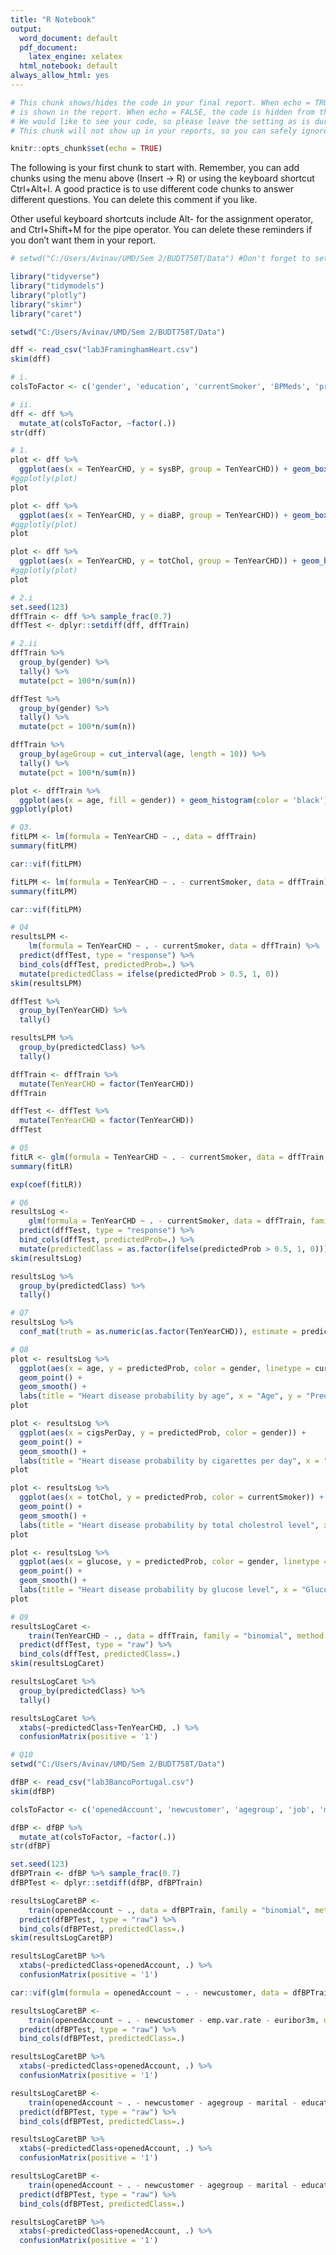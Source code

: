 ---
title: "R Notebook"
output:
  word_document: default
  pdf_document:
    latex_engine: xelatex
  html_notebook: default
always_allow_html: yes
---

```{r setup, include=FALSE}

# This chunk shows/hides the code in your final report. When echo = TRUE, the code
# is shown in the report. When echo = FALSE, the code is hidden from the final report.
# We would like to see your code, so please leave the setting as is during the course.
# This chunk will not show up in your reports, so you can safely ignore its existence.

knitr::opts_chunk$set(echo = TRUE)

```


The following is your first chunk to start with. Remember, you can add chunks using the menu
above (Insert -> R) or using the keyboard shortcut Ctrl+Alt+I. A good practice is to use
different code chunks to answer different questions. You can delete this comment if you like.

Other useful keyboard shortcuts include Alt- for the assignment operator, and Ctrl+Shift+M
for the pipe operator. You can delete these reminders if you don't want them in your report.


```{r}
# setwd("C:/Users/Avinav/UMD/Sem 2/BUDT758T/Data") #Don't forget to set your working directory before you start!

library("tidyverse")
library("tidymodels")
library("plotly")
library("skimr")
library("caret")
```

```{r}
setwd("C:/Users/Avinav/UMD/Sem 2/BUDT758T/Data")

dff <- read_csv("lab3FraminghamHeart.csv")
skim(dff)

```

```{r}

# i.
colsToFactor <- c('gender', 'education', 'currentSmoker', 'BPMeds', 'prevalentStroke', 'prevalentHyp', 'diabetes')

```
```{r}

# ii.
dff <- dff %>% 
  mutate_at(colsToFactor, ~factor(.))
str(dff)

```

```{r}

# 1.
plot <- dff %>% 
  ggplot(aes(x = TenYearCHD, y = sysBP, group = TenYearCHD)) + geom_boxplot()
#ggplotly(plot)
plot

```

```{r}

plot <- dff %>% 
  ggplot(aes(x = TenYearCHD, y = diaBP, group = TenYearCHD)) + geom_boxplot()
#ggplotly(plot)
plot

```

```{r}

plot <- dff %>% 
  ggplot(aes(x = TenYearCHD, y = totChol, group = TenYearCHD)) + geom_boxplot()
#ggplotly(plot)
plot

```

```{r}

# 2.i
set.seed(123)
dffTrain <- dff %>% sample_frac(0.7)
dffTest <- dplyr::setdiff(dff, dffTrain)

```

```{r}

# 2.ii
dffTrain %>% 
  group_by(gender) %>% 
  tally() %>% 
  mutate(pct = 100*n/sum(n))

```

```{r}

dffTest %>% 
  group_by(gender) %>% 
  tally() %>% 
  mutate(pct = 100*n/sum(n))

```


```{r}

dffTrain %>% 
  group_by(ageGroup = cut_interval(age, length = 10)) %>% 
  tally() %>% 
  mutate(pct = 100*n/sum(n))

```

```{r}

plot <- dffTrain %>% 
  ggplot(aes(x = age, fill = gender)) + geom_histogram(color = 'black')
ggplotly(plot)

```

```{r}

# Q3.
fitLPM <- lm(formula = TenYearCHD ~ ., data = dffTrain)
summary(fitLPM)

```

```{r}

car::vif(fitLPM)

```

```{r}

fitLPM <- lm(formula = TenYearCHD ~ . - currentSmoker, data = dffTrain)
summary(fitLPM)

```

```{r}

car::vif(fitLPM)

```

```{r}

# Q4
resultsLPM <-
	lm(formula = TenYearCHD ~ . - currentSmoker, data = dffTrain) %>%
  predict(dffTest, type = "response") %>% 
  bind_cols(dffTest, predictedProb=.) %>% 
  mutate(predictedClass = ifelse(predictedProb > 0.5, 1, 0))
skim(resultsLPM)

```

```{r}

dffTest %>% 
  group_by(TenYearCHD) %>% 
  tally()

```

```{r}

resultsLPM %>% 
  group_by(predictedClass) %>% 
  tally()

```

```{r}

dffTrain <- dffTrain %>% 
  mutate(TenYearCHD = factor(TenYearCHD))
dffTrain

```

```{r}

dffTest <- dffTest %>% 
  mutate(TenYearCHD = factor(TenYearCHD))
dffTest

```


```{r}

# Q5
fitLR <- glm(formula = TenYearCHD ~ . - currentSmoker, data = dffTrain, family = "binomial")
summary(fitLR)

```

```{r}

exp(coef(fitLR))

```

```{r}

# Q6
resultsLog <-
	glm(formula = TenYearCHD ~ . - currentSmoker, data = dffTrain, family = "binomial") %>%
  predict(dffTest, type = "response") %>% 
  bind_cols(dffTest, predictedProb=.) %>% 
  mutate(predictedClass = as.factor(ifelse(predictedProb > 0.5, 1, 0)))
skim(resultsLog)

```

```{r}

resultsLog %>% 
  group_by(predictedClass) %>% 
  tally()

```

```{r}

# Q7
resultsLog %>% 
  conf_mat(truth = as.numeric(as.factor(TenYearCHD)), estimate = predictedClass)

```

```{r}

# Q8
plot <- resultsLog %>% 
  ggplot(aes(x = age, y = predictedProb, color = gender, linetype = currentSmoker)) + 
  geom_point() + 
  geom_smooth() +
  labs(title = "Heart disease probability by age", x = "Age", y = "Predicted Probability")
plot

```

```{r}

plot <- resultsLog %>% 
  ggplot(aes(x = cigsPerDay, y = predictedProb, color = gender)) + 
  geom_point() + 
  geom_smooth() +
  labs(title = "Heart disease probability by cigarettes per day", x = "Cigarettes Per Day", y = "Predicted Probability")
plot

```

```{r}

plot <- resultsLog %>% 
  ggplot(aes(x = totChol, y = predictedProb, color = currentSmoker)) + 
  geom_point() + 
  geom_smooth() +
  labs(title = "Heart disease probability by total cholestrol level", x = "Total Cholestrol Level", y = "Predicted Probability")
plot

```

```{r}

plot <- resultsLog %>% 
  ggplot(aes(x = glucose, y = predictedProb, color = gender, linetype = currentSmoker)) + 
  geom_point() + 
  geom_smooth() +
  labs(title = "Heart disease probability by glucose level", x = "Glucose Level", y = "Predicted Probability")
plot

```

```{r}

# Q9
resultsLogCaret <-
	train(TenYearCHD ~ ., data = dffTrain, family = "binomial", method = "glm") %>%
  predict(dffTest, type = "raw") %>% 
  bind_cols(dffTest, predictedClass=.)
skim(resultsLogCaret)

```


```{r}

resultsLogCaret %>% 
  group_by(predictedClass) %>% 
  tally()

```

```{r}

resultsLogCaret %>% 
  xtabs(~predictedClass+TenYearCHD, .) %>% 
  confusionMatrix(positive = '1')

```

```{r}

# Q10
setwd("C:/Users/Avinav/UMD/Sem 2/BUDT758T/Data")

dfBP <- read_csv("lab3BancoPortugal.csv")
skim(dfBP)

```

```{r}

colsToFactor <- c('openedAccount', 'newcustomer', 'agegroup', 'job', 'marital', 'education', 'default', 'housing', 'loan', 'contact', 'month', 'day_of_week', 'poutcome')

dfBP <- dfBP %>% 
  mutate_at(colsToFactor, ~factor(.))
str(dfBP)

```

```{r}

set.seed(123)
dfBPTrain <- dfBP %>% sample_frac(0.7)
dfBPTest <- dplyr::setdiff(dfBP, dfBPTrain)

```

```{r}

resultsLogCaretBP <-
	train(openedAccount ~ ., data = dfBPTrain, family = "binomial", method = "glm") %>%
  predict(dfBPTest, type = "raw") %>% 
  bind_cols(dfBPTest, predictedClass=.)
skim(resultsLogCaretBP)

```

```{r}

resultsLogCaretBP %>% 
  xtabs(~predictedClass+openedAccount, .) %>% 
  confusionMatrix(positive = '1')

```

```{r}

car::vif(glm(formula = openedAccount ~ . - newcustomer, data = dfBPTrain, family = "binomial"))

```


```{r}

resultsLogCaretBP <-
	train(openedAccount ~ . - newcustomer - emp.var.rate - euribor3m, data = dfBPTrain, family = "binomial", method = "glm") %>%
  predict(dfBPTest, type = "raw") %>% 
  bind_cols(dfBPTest, predictedClass=.)

resultsLogCaretBP %>% 
  xtabs(~predictedClass+openedAccount, .) %>% 
  confusionMatrix(positive = '1')

```

```{r}

resultsLogCaretBP <-
	train(openedAccount ~ . - newcustomer - agegroup - marital - education - contact - poutcome - month, data = dfBPTrain, family = "binomial", method = "glm") %>%
  predict(dfBPTest, type = "raw") %>% 
  bind_cols(dfBPTest, predictedClass=.)

resultsLogCaretBP %>% 
  xtabs(~predictedClass+openedAccount, .) %>% 
  confusionMatrix(positive = '1')

```

```{r}


resultsLogCaretBP <-
	train(openedAccount ~ . - newcustomer - agegroup - marital - education, data = dfBPTrain, family = "binomial", method = "glm") %>%
  predict(dfBPTest, type = "raw") %>% 
  bind_cols(dfBPTest, predictedClass=.)

resultsLogCaretBP %>% 
  xtabs(~predictedClass+openedAccount, .) %>% 
  confusionMatrix(positive = '1')

```

